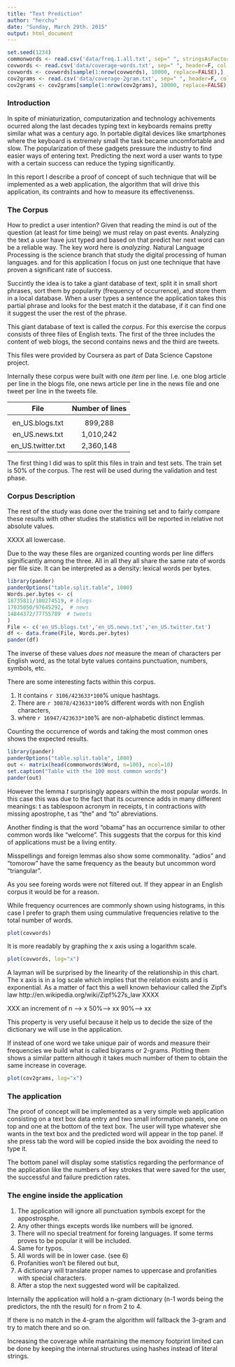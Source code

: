 ```yaml
---
title: "Text Prediction"
author: "herchu"
date: "Sunday, March 29th. 2015"
output: html_document
---
```


```r
set.seed(1234)
commonwords <- read.csv('data/freq.1.all.txt', sep=" ", stringsAsFactors=F, nrows=1000, header=F, col.names=c('Freq','Word'))
covwords <- read.csv('data/coverage-words.txt', sep=" ", header=F, col.names=c('Position','Freq'))
covwords <- covwords[sample(1:nrow(covwords), 10000, replace=FALSE),]
cov2grams <- read.csv('data/coverage-2gram.txt', sep=" ", header=F, col.names=c('Position','Freq'))
cov2grams <- cov2grams[sample(1:nrow(cov2grams), 10000, replace=FALSE),]
```

### Introduction

In spite of miniaturization, computarization and technology achivements ocurred along the last decades typing text in keyboards remains pretty similar what was a century ago. In portable digital devices like smartphones where the keyboard is extremely small the task became uncomfortable and slow. The popularization of these gadgets pressure the industry to find easier ways of entering text. Predicting the next word a user wants to type with a certain success can reduce the typing significantly.

In this report I describe a proof of concept of such technique that will be implemented as a web application, the algorithm that will drive this application, its contraints and how to measure its effectivenenss.


### The Corpus

How to predict a user intention? Given that reading the mind is out of the question (at least for time being) we must relay on past events. Analyzing the text a user have just typed and based on that predict her next word can be a reliable way. The key word here is *analyzing*. Natural Language Processing is the science branch that study the digital processing of human languages. and for this application I focus on just one technique that have proven a significant rate of success.

Succintly the idea is to take a giant database of text, split it in small short phrases, sort them by popularity (frequency of occurrence), and store them in a local database. When a user types a sentence the application takes this partial phrase and looks for the best match it the database, if it can find one it suggest the user the rest of the phrase.

This giant database of text is called the *corpus*. For this exercise the corpus consists of three files of English texts. The first of the three includes the content of web blogs, the second contains news and the third are tweets.

This files were provided by Coursera as part of Data Science Capstone project.

Internally these corpus were built with one *item* per line. I.e. one blog article per line in the blogs file, one news article per line in the news file and one tweet per line in the tweets file.

|     File             |  Number of lines  |
|:--------------------:|:-----------------:|
|                      |                   |
|    en_US.blogs.txt   |      899,288      |
|    en_US.news.txt    |    1,010,242      |
|   en_US.twitter.txt  |    2,360,148      |

The first thing I did was to split this files in train and test sets. The train set is 50% of the corpus. The rest will be used during the validation and test phase.


### Corpus Description

The rest of the study was done over the training set and to fairly compare these results with other studies the statistics will be reported in relative not absolute values.

XXXX all lowercase.

Due to the way these files are organized counting words per line differs significantly among the three. All in all they all share the same rate of words per file size. It can be interpreted as a density: lexical words per bytes.

```r
library(pander)
panderOptions("table.split.table", 1000)
Words.per.bytes <- c(
18735811/100274519, # blogs
17035050/97645292,  # news
14844372/77755789  # tweets
)
File <- c('en_US.blogs.txt','en_US.news.txt','en_US.twitter.txt')
df <- data.frame(File, Words.per.bytes)
pander(df)
```

The inverse of these values *does not* measure the mean of characters per English word, as the total byte values contains punctuation, numbers, symbols, etc.

There are some interesting facts within this corpus.

1. It contains `r 3106/423633*100`% unique hashtags.
2. There are `r 30878/423633*100`% different words with non English characters,
3. where `r 16947/423633*100`% are non-alphabetic distinct lemmas.

Counting the occurrence of words and taking the most common ones shows the expected results.

```r
library(pander)
panderOptions("table.split.table", 1000)
out <- matrix(head(commonwords$Word, n=100), ncol=10)
set.caption("Table with the 100 most common words")
pander(out)
```


However the lemma *t* surprisingly appears within the most popular words. In this case this was due to the fact that its ocurrence adds in many different meanings: t as tablespoon acronym in receipts, t in contractions with missing apostrophe, t as "the" and "to" abreviations.

Another finding is that the word "obama" has an occurrence similar to other common words like "welcome". This suggests that the corpus for this kind of applications must be a living entity.

Misspellings and foreign lemmas also show some commonality. "adios" and "tomorow" have the same frequency as the beauty but uncommon word "triangular".

As you see foreing words were not filtered out. If they appear in an English corpus it would be for a reason.

While frequency ocurrences are commonly shown using histograms, in this case I prefer to graph them using cummulative frequencies relative to the total number of words.

```r
plot(covwords)
```

It is more readably by graphing the x axis using a logarithm scale.

```r
plot(covwords, log="x")
```

A layman will be surprised by the linearity of the relationship in this chart. The x axis is in a log scale which implies that the relation exists and is exponential. As a matter of fact this a well known behaviour called the Zipf's law http://en.wikipedia.org/wiki/Zipf%27s_law   XXXX

XXX an increment of n --> x 50%---> xx 90%---> xx

This property is very useful because it help us to decide the size of the dictionary we will use in the application.

If instead of one word we take unique pair of words and measure their frequencies we build what is called bigrams or 2-grams. Plotting them shows a similar pattern although it takes much number of them to obtain the same increase in coverage.

```r
plot(cov2grams, log="x")
```


### The application

The proof of concept will be implemented as a very simple web application consisting on a text box data entry and two small information panels, one on top and one at the bottom of the text box. The user will type whatever she wants in the text box and the predicted word will appear in the top panel. If she press tab the word will be copied inside the box avoiding the need to type it.

The bottom panel will display some statistics regarding the performance of the application like the numbers of key strokes that were saved for the user, the successful and failure prediction rates.


### The engine inside the application

1. The application will ignore all punctuation symbols except for the appostrosphe.
2. Any other things excepts words like numbers will be ignored.
3. There will no special treatment for foreing languages. If some terms proves to be popular it will be included.
4. Same for typos.
5. All words will be in lower case. (see 6)
6. Profanities won't be filered out but,
7. A dictionary will translate proper names to uppercase and profanities with special characters.
8. After a stop the next suggested word will be capitalized.

Internally the application will hold a n-gram dictionary (n-1 words being the predictors, the nth the result) for n from 2 to 4.

If there is no match in the 4-gram the algorithm will fallback the 3-gram and try to match there and so on.

Increasing the coverage while mantaining the memory footprint limited can be done by keeping the internal structures using hashes instead of literal strings.

